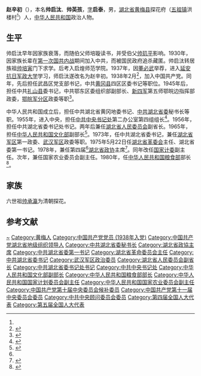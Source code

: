 '''赵辛初'''（{{bd|1915年|3月|1991年|catIdx=}}），本名'''帅启汰'''、'''帅英孩'''，[[表字|字]]'''启泰'''，男，[[湖北省|湖北省]][[黄梅县|黄梅县]]探花府（[[五祖镇|五祖镇]]洪楼村<ref name=a1/>）人，[[中华人民共和国|中华人民共和国]]政治人物。

== 生平 ==
帅启汰早年因家族衰落，而随伯父师培璇读书，并受伯父[[帅玑平|帅玑平]]影响。1930年，因家族长辈在[[第一次国共内战|第一次国共内战]]期间加入中共，而被国民政府追杀藏匿。帅启汰转居族祖[[帅培寅|帅培寅]]门下求学。后考入启煌师范学院。1937年，因[[董必武|董必武]]举荐，进入[[延安抗日军政大学|延安抗日军政大学]]学习，师启汰遂改名为赵辛初。1938年2月<ref name=a1>{{cite journal en|quotes = |last = |first = |author = |coauthors = |date = 2010|year = |month = |title = 《政协湖北省第四届委员会主席》|journal = 世纪行|volume = |issue = 2010年第06期|pages = |publisher = 政协湖北省委员会办公厅|location = 湖北省武汉市|issn = 2096-417X|pmid = |doi = |bibcode = |oclc = |id = |url = http://mall.cnki.net/magazine/article/SJXT201006002.htm|language = Zh-hans|format = |accessdate = |laysummary = |laysource = |laydate = |quote = |archive-date = 2020-02-13|archive-url = https://web.archive.org/web/20200213100957/http://mall.cnki.net/magazine/Article/SJXT201006002.htm|dead-url = no}}</ref>，加入中国共产党。同年，先后担任武昌区党支部书记，中共[[黄冈县|黄冈县]]四区区委书记等职位。1945年后，担任中共[[礼山县_(中华民国)|礼山县]]委书记，中共鄂东区委组织部副部长、[[新四军|新四军]]第五师鄂皖边指挥部政委，[[鄂皖军分区|鄂皖军分区]]政委等职<ref>{{cite book|author=中共黄岗地委. 组织部, 黄岗地区行政公署. 党史办公室|title=《中国共产党湖北省黄岗地区组织史资料, 1922-1987》|year=1992年|publisher=湖北人民出版社|pages=160页}}</ref>。

中华人民共和国成立后，担任中共湖北省黄冈地委书记、[[中共湖北省委|中共湖北省委]]秘书长等职。1955年，进入中央，担任[[中共中央书记处|中共中央书记处]]第二办公室第四组组长<ref>{{cite book|author=王琦|title=《历届中共中央委员人名词典: 1921-1987》|year=1992年|publisher=中共党史出版社|pages=272页}}</ref>。1956年，担任中共湖北省委书记处书记。两年后兼任[[湖北省人民委员会|湖北省人民委员会]]副省长。1965年，担任[[中华人民共和国文化部|中华人民共和国文化部]]副部长<ref>{{cite book|author=中国出版工作者協会，中国出版发行科学研究所|title=《中国出版年鉴》|year=1996|publisher=商务印书馆|pages=615页}}</ref>。1973年，任中共湖北省委书记，兼任[[湖北省军区|湖北省军区]]第一政委、[[武汉军区|武汉军区]]政委等职。1975年5月22日任[[湖北省革委会|湖北省革委会]]主任、湖北省委第一书记。1978年，兼任第四届<ref name=a1/>[[湖北省政协|湖北省政协]]主席<ref>{{cite book|author=洪承华, 郭秀芝|title=《中华人民共和国政治体制沿革大事记, 1949-1978 》|year=1987年|publisher=春秋出版社|pages=460页}}</ref>。同年改任[[国家计委|国家计委]]副主任。次年，兼任国家农业委员会副主任。1980年，任[[中华人民共和国粮食部|中华人民共和国粮食部]]部长<ref>{{cite book|author=董英辅|title=《开拓的足迹: 1978-1990年改革开放纪实》|year=2008年|publisher=改革出版社|isbn=9787800722820|pages=26页}}</ref>。

== 家族 ==
六世祖[[帅承瀛|帅承瀛]]为清朝探花。

== 参考文献 ==
{{reflist}}

{{start box}}
{{s-ppo|cpc}}
{{s-before|[[曾思玉|曾思玉]]}}
{{s-title|[[中国共产党湖北省委员会|中国共产党湖北省委员会]]第一书记|1975年7月－1978年8月}}
{{s-after|[[陈丕显|陈丕显]]}}
{{s-gov|prc}}
{{s-before|[[曾思玉|曾思玉]]}}
{{s-title|[[湖北省革命委员会|湖北省革命委员会]]主任|1973年12月－1978年8月}}
{{s-after|[[陈丕显|陈丕显]]}}
{{s-before|[[陈国栋_(1911年)|陈国栋]]}}
{{s-title|[[中华人民共和国粮食部|中华人民共和国粮食部]]部长|1980年－1982年3月}}
{{s-none|末任|机构并入[[中华人民共和国商业部|商业部]]}}
{{s-par|prc-lcppcc}}
{{s-before|[[王任重|王任重]]}}
{{s-title|[[中国人民政治协商会议湖北省委员会|中国人民政治协商会议湖北省委员会]]主席|1978年1月－1979年2月}}
{{s-after|[[韩宁夫|韩宁夫]]}}
{{s-mil|pla}}
{{s-before|[[吴烈|吴　烈]]}}
{{s-title|[[中国人民解放军武汉军区|中国人民解放军武汉军区]]（第一）政治委员|1975年8月－1977年12月}}
{{s-after|[[李成芳_(中将)|李成芳]]}}
{{end box}}

{{第5届国务院}}
{{中华人民共和国湖北省正职领导人|nocat}}
{{湖北行政长官}}

{{Authority control}}
{{DEFAULTSORT:Z}}
[[Category:帥姓|~]]
[[Category:黄梅人|Category:黄梅人]]
[[Category:中国共产党党员_(1938年入党)|Category:中国共产党党员 (1938年入党)]]
[[Category:中国共产党湖北省地级组织领导人|Category:中国共产党湖北省地级组织领导人]]
[[Category:中共湖北省委秘书长|Category:中共湖北省委秘书长]]
[[Category:湖北省政協主席|Category:湖北省政協主席]]
[[Category:中共湖北省委第一书记|Category:中共湖北省委第一书记]]
[[Category:湖北省革命委员会主任|Category:湖北省革命委员会主任]]
[[Category:中共湖北省委书记|Category:中共湖北省委书记]]
[[Category:武汉军区政治委员|Category:武汉军区政治委员]]
[[Category:湖北省人民委员会副省长|Category:湖北省人民委员会副省长]]
[[Category:中共湖北省委书记处书记|Category:中共湖北省委书记处书记]]
[[Category:中共中央书记处|Category:中共中央书记处]]
[[Category:中华人民共和国文化部副部长|Category:中华人民共和国文化部副部长]]
[[Category:中华人民共和国粮食部部长|Category:中华人民共和国粮食部部长]]
[[Category:中华人民共和国国家计划委员会副主任|Category:中华人民共和国国家计划委员会副主任]]
[[Category:中华人民共和国国家农业委员会副主任|Category:中华人民共和国国家农业委员会副主任]]
[[Category:中国共产党第十届中央委员会候补委员|Category:中国共产党第十届中央委员会候补委员]]
[[Category:中国共产党第十一届中央委员会委员|Category:中国共产党第十一届中央委员会委员]]
[[Category:中共中央顾问委员会委员|Category:中共中央顾问委员会委员]]
[[Category:第四届全国人大代表|Category:第四届全国人大代表]]
[[Category:第五届全国人大代表|Category:第五届全国人大代表]]
